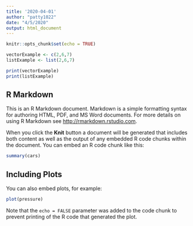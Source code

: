 ```yaml
---
title: '2020-04-01'
author: "patty1022"
date: "4/5/2020"
output: html_document
---
```


```r
knitr::opts_chunk$set(echo = TRUE)
```
```r
vectorExample <- c(2,6,7)
listExample <- list(2,6,7)

print(vectorExample)
print(listExample)
```

## R Markdown

This is an R Markdown document. Markdown is a simple formatting syntax for authoring HTML, PDF, and MS Word documents. For more details on using R Markdown see <http://rmarkdown.rstudio.com>.

When you click the **Knit** button a document will be generated that includes both content as well as the output of any embedded R code chunks within the document. You can embed an R code chunk like this:

```r
summary(cars)
```

## Including Plots

You can also embed plots, for example:

```r
plot(pressure)
```

Note that the `echo = FALSE` parameter was added to the code chunk to prevent printing of the R code that generated the plot.
